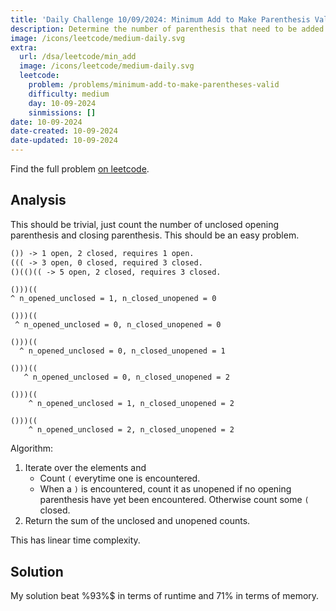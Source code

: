 ```yaml
---
title: 'Daily Challenge 10/09/2024: Minimum Add to Make Parenthesis Valid'
description: Determine the number of parenthesis that need to be added to a string to close all pairs.
image: /icons/leetcode/medium-daily.svg
extra:
  url: /dsa/leetcode/min_add
  image: /icons/leetcode/medium-daily.svg
  leetcode:
    problem: /problems/minimum-add-to-make-parentheses-valid
    difficulty: medium
    day: 10-09-2024
    sinmissions: []
date: 10-09-2024
date-created: 10-09-2024
date-updated: 10-09-2024
---
```


Find the full problem [on leetcode](https://leetcode.com/problems/minimum-add-to-make-parentheses-valid/description/?envType=daily-question&envId=2024-10-09).


## Analysis

This should be trivial, just count the number of unclosed opening parenthesis
and closing parenthesis. This should be an easy problem.


```default
()) -> 1 open, 2 closed, requires 1 open.
((( -> 3 open, 0 closed, required 3 closed. 
()(()(( -> 5 open, 2 closed, requires 3 closed.
```



```deffault
()))(( 
^ n_opened_unclosed = 1, n_closed_unopened = 0

()))(( 
 ^ n_opened_unclosed = 0, n_closed_unopened = 0
 
()))(( 
  ^ n_opened_unclosed = 0, n_closed_unopened = 1

()))(( 
   ^ n_opened_unclosed = 0, n_closed_unopened = 2

()))(( 
    ^ n_opened_unclosed = 1, n_closed_unopened = 2

()))(( 
    ^ n_opened_unclosed = 2, n_closed_unopened = 2
```


Algorithm:

1. Iterate over the elements and 
   - Count `(` everytime one is encountered.
   - When a `)` is encountered, count it as unopened if no opening parenthesis
     have yet been encountered. Otherwise count some `(` closed.
2. Return the sum of the unclosed and unopened counts.

This has linear time complexity.


## Solution

My solution beat %93\%$ in terms of runtime and $71\%$ in terms of memory. 


```.python
```
